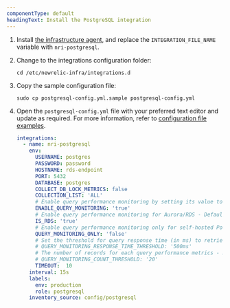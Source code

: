 ```yaml
---
componentType: default
headingText: Install the PostgreSQL integration
---
```


1. Install [the infrastructure agent](/docs/integrations/host-integrations/installation/install-infrastructure-host-integrations/#install), and replace the `INTEGRATION_FILE_NAME` variable with `nri-postgresql`.

2. Change to the integrations configuration folder:
   ```shell
   cd /etc/newrelic-infra/integrations.d
   ```

3. Copy the sample configuration file:
   ```shell
   sudo cp postgresql-config.yml.sample postgresql-config.yml
   ```

4. Open the `postgresql-config.yml` file with your preferred text editor and update as required. For more information, refer to [configuration file examples](#examples).

   ```yml
   integrations:
     - name: nri-postgresql
       env:
         USERNAME: postgres
         PASSWORD: password
         HOSTNAME: rds-endpoint
         PORT: 5432
         DATABASE: postgres
         COLLECT_DB_LOCK_METRICS: false
         COLLECTION_LIST: 'ALL'
         # Enable query performance monitoring by setting its value to true to obtain query monitoring metrics.
         ENABLE_QUERY_MONITORING: 'true'
         # Enable query performance monitoring for Aurora/RDS - Defaults to false
         IS_RDS: 'true'
         # Enable query performance monitoring only for self-hosted PostgreSQL - Defaults to false
         QUERY_MONITORING_ONLY: 'false'
         # Set the threshold for query response time (in ms) to retrieve individual query performance metrics. Defaults to 500 ms.
         # QUERY_MONITORING_RESPONSE_TIME_THRESHOLD: '500ms' 
         # The number of records for each query performance metrics - Defaults to 20
         # QUERY_MONITORING_COUNT_THRESHOLD: '20' 
         TIMEOUT:  10
       interval: 15s
       labels:
         env: production
         role: postgresql
       inventory_source: config/postgresql
   ```
